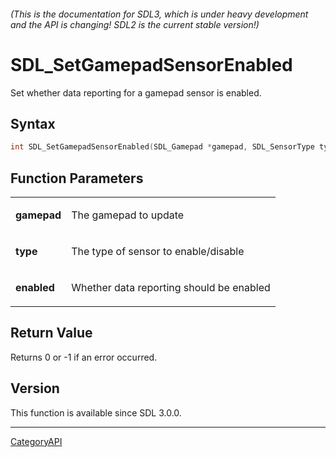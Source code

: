 ====== (This is the documentation for SDL3, which is under heavy development and the API is changing! SDL2 is the current stable version!) ======
= SDL_SetGamepadSensorEnabled =

Set whether data reporting for a gamepad sensor is enabled.

== Syntax ==

<syntaxhighlight lang='c'>
int SDL_SetGamepadSensorEnabled(SDL_Gamepad *gamepad, SDL_SensorType type, SDL_bool enabled);
</syntaxhighlight>

== Function Parameters ==

{|
|'''gamepad'''
|The gamepad to update
|-
|'''type'''
|The type of sensor to enable/disable
|-
|'''enabled'''
|Whether data reporting should be enabled
|}

== Return Value ==

Returns 0 or -1 if an error occurred.

== Version ==

This function is available since SDL 3.0.0.

----
[[CategoryAPI]]


